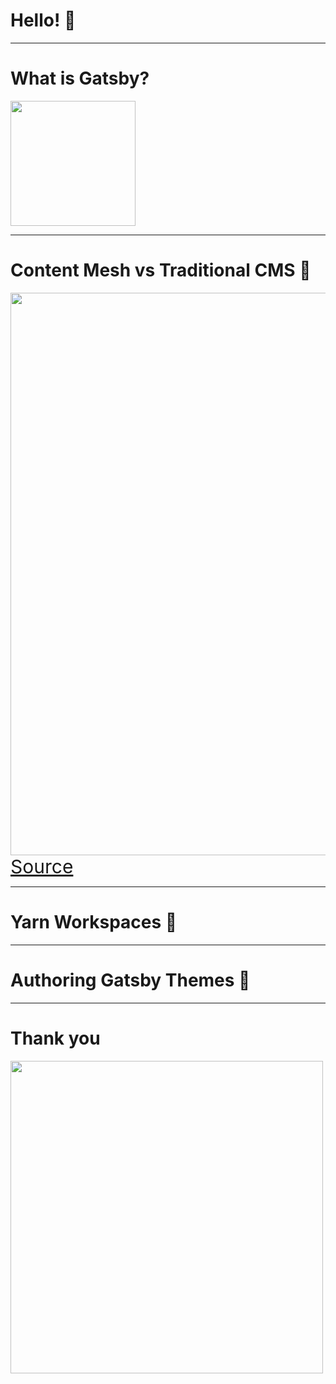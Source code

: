 
# Hello! :wave:

---

# What is Gatsby? 

<img src="https://www.gatsbyjs.org/static/gatsby-icon-4a9773549091c227cd2eb82ccd9c5e3a.png" width="200px"></img>

---

# Content Mesh vs Traditional CMS :newspaper:

<img src="https://www.gatsbyjs.org/static/89fbf8a288ca241618daa69293e1f97a/8df63/modular-cms-architecture.png" width="900px"></img>
<a style="font-size: 30px" href="https://www.gatsbyjs.org/blog/2018-10-04-journey-to-the-content-mesh/"> Source </a>

---

# Yarn  Workspaces :file_folder:

---

# Authoring Gatsby Themes :nail_care:

---

# Thank you
<img src="https://i.ytimg.com/vi/Alk2ixHGLto/maxresdefault.jpg" width="500px"></img>